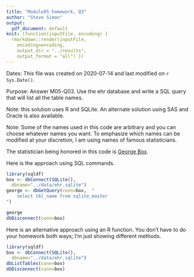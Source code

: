 ```yaml
---
title: "Module05 homework, Q3"
author: "Steve Simon"
output:
  pdf_document: default
knit: (function(inputFile, encoding) {
  rmarkdown::render(inputFile, 
    encoding=encoding,
    output_dir = "../results", 
    output_format = "all") })  
---
```


Dates: This file was created on 2020-07-14 and last modified on `r Sys.Date()`.

Purpose: Answer M05-Q03. Use the ehr database and write a SQL query that will list all the table names.

Note: this solution uses R and SQLite. An alternate solution using SAS and Oracle is also available.

Note: Some of the names used in this code are arbitrary and you can choose whatever names you want. To emphasize which names can be modified at your discretion, I am using names of famous statisticians.

The statistician being honored in this code is [George Box](https://en.wikipedia.org/wiki/George_E._P._Box).

Here is the approach using SQL commands.

```r
library(sqldf)
box <- dbConnect(SQLite(),
  dbname="../data/ehr.sqlite")
george <- dbGetQuery(conn=box,  "
    select tbl_name from sqlite_master
")

george
dbDisconnect(conn=box)
```

Here is an alternative approach using an R function. You don't have to do your homework both ways; I'm just showing different methods.

```r
library(sqldf)
box <- dbConnect(SQLite(),
  dbname="../data/ehr.sqlite")
dbListTables(conn=box)
dbDisconnect(conn=box)
```
